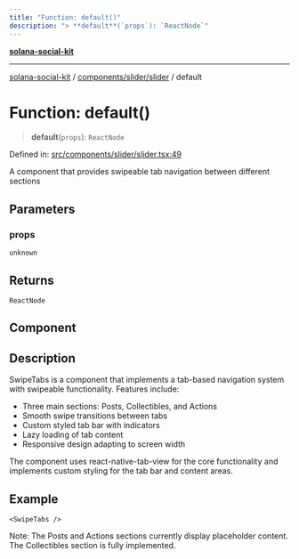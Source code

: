 ```yaml
---
title: "Function: default()"
description: "> **default**(`props`): `ReactNode`"
---
```


[**solana-social-kit**](../../../../README.mdx)

***

[solana-social-kit](../../../../README.mdx) / [components/slider/slider](../README.mdx) / default

# Function: default()

> **default**(`props`): `ReactNode`

Defined in: [src/components/slider/slider.tsx:49](https://github.com/SendArcade/solana-social-starter/blob/bd4b3556b8f469c27ebb06f4df65b3a36b43ba3b/src/components/slider/slider.tsx#L49)

A component that provides swipeable tab navigation between different sections

## Parameters

### props

`unknown`

## Returns

`ReactNode`

## Component

## Description

SwipeTabs is a component that implements a tab-based navigation system with
swipeable functionality. Features include:
- Three main sections: Posts, Collectibles, and Actions
- Smooth swipe transitions between tabs
- Custom styled tab bar with indicators
- Lazy loading of tab content
- Responsive design adapting to screen width

The component uses react-native-tab-view for the core functionality and
implements custom styling for the tab bar and content areas.

## Example

```tsx
<SwipeTabs />
```

Note: The Posts and Actions sections currently display placeholder content.
The Collectibles section is fully implemented.
